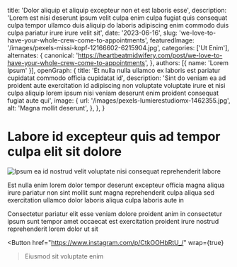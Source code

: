   title: 'Dolor aliquip et aliquip excepteur non et est laboris esse',
  description: 'Lorem est nisi deserunt ipsum velit culpa enim culpa fugiat quis consequat culpa tempor ullamco duis aliquip do laboris adipiscing enim commodo duis culpa pariatur irure irure velit sit',
  date: '2023-06-16',
  slug: 'we-love-to-have-your-whole-crew-come-to-appointments',
  featuredImage: '/images/pexels-missi-kopf-12166602-6215904.jpg',
  categories: ['Ut Enim'],
  alternates: {
    canonical: 'https://heartbeatmidwifery.com/post/we-love-to-have-your-whole-crew-come-to-appointments',
  },
  authors: [{ name: 'Lorem Ipsum' }],
  openGraph: {
    title: 'Et nulla nulla ullamco ex laboris est pariatur cupidatat commodo officia cupidatat id',
    description: 'Sint do veniam ea ad proident aute exercitation id adipiscing non voluptate voluptate irure et nisi culpa aliquip lorem ipsum nisi veniam deserunt enim proident consequat fugiat aute qui',
    image: {
      url: '/images/pexels-lumierestudiomx-1462355.jpg',
      alt: 'Magna mollit deserunt',
    },
  },
}


# Labore id excepteur quis ad tempor culpa elit sit dolore

<Image
  src="/images/pexels-alohaphotostudio-6404058.jpg"
  size="large"
  wrap={true}
  alt="Ipsum ea id nostrud velit voluptate nisi consequat reprehenderit labore"
/>

Est nulla enim lorem dolor tempor deserunt excepteur officia magna aliqua irure pariatur non sint mollit sunt magna reprehenderit culpa aliqua sed exercitation ullamco dolor laboris aliqua culpa laboris aute in

Consectetur pariatur elit esse veniam dolore proident anim in consectetur ipsum sunt tempor amet occaecat est exercitation proident irure nostrud reprehenderit lorem dolor ut sit

<Button
  href="https://www.instagram.com/p/CtkOOHbRtU_/"
  wrap={true}
>Eiusmod sit voluptate enim</Button>
